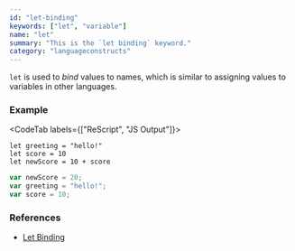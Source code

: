 ```yaml
---
id: "let-binding"
keywords: ["let", "variable"]
name: "let"
summary: "This is the `let binding` keyword."
category: "languageconstructs"
---
```


`let` is used to _bind_ values to names, which is similar to assigning values to variables in other languages. 

### Example

<CodeTab labels={["ReScript", "JS Output"]}>

```res
let greeting = "hello!"
let score = 10
let newScore = 10 + score
```

```js
var newScore = 20;
var greeting = "hello!";
var score = 10;
```

</CodeTab>

### References

* [Let Binding](/docs/manual/latest/let-binding)
